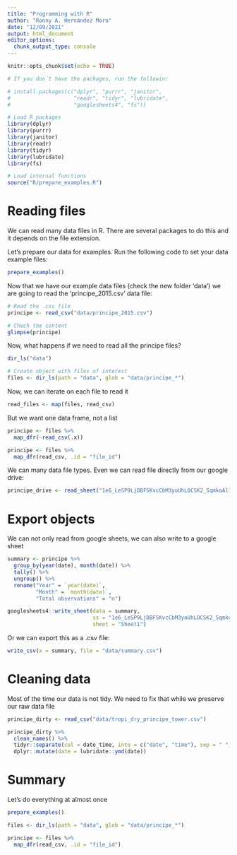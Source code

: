 ```yaml
---
title: "Programming with R"
author: "Ronny A. Hernández Mora"
date: "12/09/2021"
output: html_document
editor_options: 
  chunk_output_type: console
---
```


```r
knitr::opts_chunk$set(echo = TRUE)

# If you don´t have the packages, run the followin:

# install.packages(c("dplyr", "purrr", "janitor",
#                    "readr", "tidyr", "lubridate",
#                    "googlesheets4", "fs"))

# Load R packages
library(dplyr)
library(purrr)
library(janitor)
library(readr)
library(tidyr)
library(lubridate)
library(fs)

# Load internal functions
source("R/prepare_examples.R")
```

# Reading files

We can read many data files in R. There are several packages to do this and it
depends on the file extension. 

Let's prepare our data for examples. Run the following code to set your data
example files:
```r
prepare_examples()
```

Now that we have our example data files (check the new folder 'data') we are
going to read the 'principe_2015.csv' data file:

```r
# Read the .csv file
principe <- read_csv("data/principe_2015.csv")

# Chech the content
glimpse(principe)
```

Now, what happens if we need to read all the principe files?
```r
dir_ls("data")

# Create object with files of interest
files <- dir_ls(path = "data", glob = "data/principe_*")
```

Now, we can iterate on each file to read it
```r
read_files <- map(files, read_csv)
```

But we want one data frame, not a list
```r
principe <- files %>% 
  map_dfr(~read_csv(.x))

principe <- files %>% 
  map_dfr(read_csv, .id = "file_id")
```

We can many data file types. Even we can read file directly from our google 
drive:

```r
principe_drive <- read_sheet("1e6_LeSP9LjDBFSKvcCbM3yoUhLOCSK2_SqmkoAl7nzo")
```

# Export objects

We can not only read from google sheets, we can also write to a google sheet

```r
summary <- principe %>% 
  group_by(year(date), month(date)) %>% 
  tally() %>% 
  ungroup() %>% 
  rename("Year" = `year(date)`,
         "Month" = `month(date)`,
         "Total observations" = "n")

googlesheets4::write_sheet(data = summary,  
                           ss = "1e6_LeSP9LjDBFSKvcCbM3yoUhLOCSK2_SqmkoAl7nzo",
                           sheet = "Sheet1")
```

Or we can export this as a .csv file:

```r
write_csv(x = summary, file = "data/summary.csv")
```

# Cleaning data

Most of the time our data is not tidy. We need to fix that while we preserve
our raw data file
```r
principe_dirty <- read_csv("data/tropi_dry_principe_tower.csv") 

principe_dirty %>% 
  clean_names() %>% 
  tidyr::separate(col = date_time, into = c("date", "time"), sep = " ") %>% 
  dplyr::mutate(date = lubridate::ymd(date))
```

# Summary

Let's do everything at almost once

```r
prepare_examples()

files <- dir_ls(path = "data", glob = "data/principe_*")

principe <- files %>% 
  map_dfr(read_csv, .id = "file_id")
```

